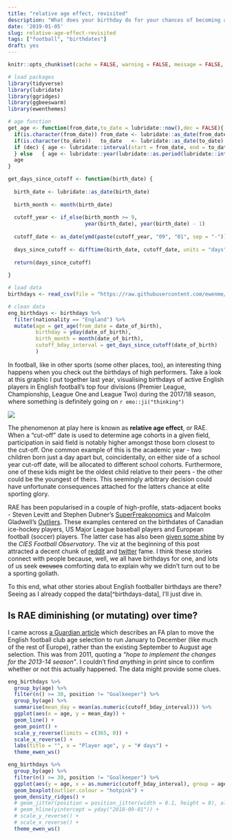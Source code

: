 ```yaml
---
title: "relative age effect, revisited"
description: "What does your birthday do for your chances of becoming an elite footballer?"
date: '2019-01-05'
slug: relative-age-effect-revisited
tags: ["football", "birthdates"]
draft: yes
---
```


```r
knitr::opts_chunk$set(cache = FALSE, warning = FALSE, message = FALSE, echo = FALSE, out.width = '75%', dev = 'svg', fig.align='center')

# load packages
library(tidyverse)
library(lubridate)
library(ggridges)
library(ggbeeswarm)
library(ewenthemes)

# age function
get_age <- function(from_date,to_date = lubridate::now(),dec = FALSE){
  if(is.character(from_date)) from_date <- lubridate::as_date(from_date)
  if(is.character(to_date))   to_date   <- lubridate::as_date(to_date)
  if (dec) { age <- lubridate::interval(start = from_date, end = to_date)/(lubridate::days(365)+lubridate::hours(6))
  } else   { age <- lubridate::year(lubridate::as.period(lubridate::interval(start = from_date, end = to_date)))}
  age
}

get_days_since_cutoff <- function(birth_date) {
  
  birth_date <- lubridate::as_date(birth_date)
  
  birth_month <- month(birth_date)
  
  cutoff_year <- if_else(birth_month >= 9,
                         year(birth_date), year(birth_date) - 1)
  
  cutoff_date <- as_date(ymd(paste(cutoff_year, "09", "01", sep = "-")))
  
  days_since_cutoff <- difftime(birth_date, cutoff_date, units = "days")
  
  return(days_since_cutoff)
  
}

# load data
birthdays <- read_csv(file = "https://raw.githubusercontent.com/ewenme/football-squads/master/data/1819_squads.csv")

# clean data
eng_birthdays <- birthdays %>% 
  filter(nationality == "England") %>% 
  mutate(age = get_age(from_date = date_of_birth),
         birthday = yday(date_of_birth),
         birth_month = month(date_of_birth),
         cutoff_bday_interval = get_days_since_cutoff(date_of_birth)
         )
```
 
In football, like in other sports (some other places, too), an interesting thing happens when you check out the birthdays of high performers. Take a look at this graphic I put together last year, visualising birthdays of active English players in English football's top four divisions (Premier League, Championship, League One and League Two) during the 2017/18 season, where something is definitely going on `r emo::ji("thinking")`

![](https://raw.githubusercontent.com/ewenme/football-squads/master/figures/english_age_effect.png)

The phenomenon at play here is known as **relative age effect**, or RAE. When a "cut-off" date is used to determine age cohorts in a given field, participation in said field is notably higher amongst those born closest to the cut-off. One common example of this is the academic year - two children born just a day apart but, coincidentally, on either side of a school year cut-off date, will be allocated to different school cohorts. Furthermore, one of these kids might be the oldest child relative to their peers - the other could be the youngest of theirs. This seemingly arbitrary decision could have unfortunate consequences attached for the latters chance at elite sporting glory.

RAE has been popularised in a couple of high-profile, stats-adjacent books - Steven Levitt and Stephen Dubner's [SuperFreakonomics](https://en.wikipedia.org/wiki/SuperFreakonomics) and Malcolm Gladwell's [Outliers](https://en.wikipedia.org/wiki/Outliers_(book)). These examples centered on the birthdates of Canadian ice-hockey players, US Major League baseball players and European football (soccer) players. The latter case has also been [given some shine](http://www.football-observatory.com/IMG/pdf/mr10_eng.pdf) by the *CIES Football Observatory*. The viz at the beginning of this post attracted a decent chunk of [reddit](https://www.reddit.com/r/dataisbeautiful/comments/83ejdw/relative_age_effect_in_english_footballers_your/) and [twitter](https://twitter.com/ewen_/status/972426014738518016) fame. I think these stories connect with people because, well, we all have birthdays for one, and lots of us seek ~~excuses~~ comforting data to explain why we didn't turn out to be a sporting goliath.

To this end, what other stories about English footballer birthdays are there? Seeing as I already copped the data[^birthdays-data], I'll just dive in.

## Is RAE diminishing (or mutating) over time?

I came across [a Guardian article](https://www.theguardian.com/football/2011/jun/19/fa-plans-age-group-football) which describes an FA plan to move the English football club age selection to run January to December (like much of the rest of Europe), rather than the existing September to August age selection. This was from 2011, quoting a *"hope to implement the changes for the 2013-14 season"*. I couldn't find *anything* in print since to confirm whether or not this actually happened. The data might provide some clues.


```r
eng_birthdays %>% 
  group_by(age) %>% 
  filter(n() >= 30, position != "Goalkeeper") %>% 
  group_by(age) %>% 
  summarise(mean_day = mean(as.numeric(cutoff_bday_interval))) %>% 
  ggplot(aes(x = age, y = mean_day)) +
  geom_line() +
  geom_point() +
  scale_y_reverse(limits = c(365, 0)) +
  scale_x_reverse() +
  labs(title = "", x = "Player age", y = "# days") +
  theme_ewen_ws()
```

```r
eng_birthdays %>% 
  group_by(age) %>% 
  filter(n() >= 30, position != "Goalkeeper") %>% 
  ggplot(aes(y = age, x = as.numeric(cutoff_bday_interval), group = age)) +
  geom_boxplot(outlier.colour = "hotpink") +
  geom_density_ridges() +
  # geom_jitter(position = position_jitter(width = 0.1, height = 0), alpha = 1/4) +
  # geom_hline(yintercept = yday("2018-09-01")) +
  # scale_y_reverse() +
  # scale_x_reverse() +
  theme_ewen_ws()
```


